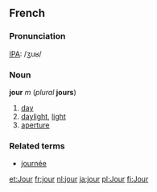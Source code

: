 == French ==
===Pronunciation===
[[IPA]]: /ʒuʁ/

=== Noun ===
'''jour''' ''m'' (''plural'' '''jours''')

#[[day]]
#[[daylight]], [[light]]
#[[aperture]]

===Related terms===
*[[journée]]

[[et:Jour]]
[[fr:jour]]
[[nl:jour]]
[[ja:jour]]
[[pl:Jour]]
[[fi:Jour]]